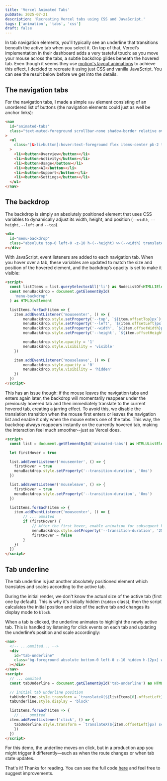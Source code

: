 ```yaml
---
title: 'Vercel Animated Tabs'
pubDate: 2025-07-21
description: 'Recreating Vercel tabs using CSS and JavaScript.'
tags: ['animation', 'tabs', 'css']
draft: false
---
```



In tab navigation elements, you'll typically see an underline that transitions beneath the active tab when you select it. On top of that, Vercel’s implementation in their dashboard adds a very tasteful touch: as you move your mouse across the tabs, a subtle backdrop glides beneath the hovered tab. Even though it seems they use [motion's layout animations](https://motion.dev/docs/react-layout-animations) to achieve this effect, I decided to recreate it using just CSS and vanilla JavaScript. You can see the result below before we get into the details.

<AnimatedTabs />

## The navigation tabs

For the navigation tabs, I made a simple `nav` element consisting of an unordered list of buttons (the navigation elements could just as well be anchor links):

```html
<nav
  id="animated-tabs"
  class="text-muted-foreground scrollbar-none shadow-border relative overflow-x-auto shadow-[inset_0_-1px]"
>
  <ul
    class="[&>li>button]:hover:text-foreground flex items-center pb-2 text-sm [&>li>button]:inline-block [&>li>button]:cursor-pointer [&>li>button]:px-3 [&>li>button]:py-1 [&>li>button]:text-current [&>li>button]:transition-colors"
  >
    <li><button>Overview</button></li>
    <li><button>Activity</button></li>
    <li><button>Usage</button></li>
    <li><button>AI</button></li>
    <li><button>Support</button></li>
    <li><button>Settings</button></li>
  </ul>
</nav>
```

## The backdrop

The backdrop is simply an absolutely positioned element that uses CSS variables to dynamically adjust its width, height, and position (`--width`, `--height`, `--left` and `--top`).

```html
<div
  id="menu-backdrop"
  class="absolute top-0 left-0 -z-10 h-(--height) w-(--width) translate-x-(--left) translate-y-(--top) rounded bg-gray-300 opacity-0 transition-all duration-250 ease-in-out"
></div>
```

With JavaScript, event listeners are added to each navigation tab. When you hover over a tab, these variables are updated to match the size and position of the hovered element, and the backdrop’s opacity is set to make it visible:

```html
<script>
  const listItems = list.querySelectorAll('li') as NodeListOf<HTMLLIElement>
  const menuBackdrop = document.getElementById(
  	'menu-backdrop'
  ) as HTMLDivElement

  listItems.forEach(item => {
  	item.addEventListener('mouseenter', () => {
  		menuBackdrop.style.setProperty('--top', `${item.offsetTop}px`)
  		menuBackdrop.style.setProperty('--left', `${item.offsetLeft}px`)
  		menuBackdrop.style.setProperty('--width', `${item.offsetWidth}px`)
  		menuBackdrop.style.setProperty('--height', `${item.offsetHeight}px`)

  		menuBackdrop.style.opacity = '1'
  		menuBackdrop.style.visibility = 'visible'
  	})

  	item.addEventListener('mouseleave', () => {
  		menuBackdrop.style.opacity = '0'
  		menuBackdrop.style.visibility = 'hidden'
  	})
  })
</script>
```

This has an issue though: if the mouse leaves the navigation tabs and enters again later, the backdrop will momentarily reappear under the previously hovered tab and then immediately translate to the current hovered tab, creating a jarring effect. To avoid this, we disable the translation transition when the mouse first enters or leaves the navigation list and enable it only when the mouse enters one of the tabs. This way, the backdrop always reappears instantly on the currently hovered tab, making the interaction feel much smoother--just as Vercel does.

```html
<script>
  const list = document.getElementById('animated-tabs') as HTMLUListElement

  let firstHover = true

  list.addEventListener('mouseenter', () => {
  	firstHover = true
  	menuBackdrop.style.setProperty('--transition-duration', '0ms')
  })

  list.addEventListener('mouseleave', () => {
  	firstHover = true
  	menuBackdrop.style.setProperty('--transition-duration', '0ms')
  })

  listItems.forEach(item => {
  	item.addEventListener('mouseenter', () => {
  		// ... ommited
  		if (firstHover) {
  			// After the first hover, enable animation for subsequent hovers
  			menuBackdrop.style.setProperty('--transition-duration', '250ms')
  			firstHover = false
  		}
  	})
  })
</script>
```

## Tab underline

The tab underline is just another absolutely positioned element which translates and scales according to the active tab.

During the initial render, we don't know the actual size of the active tab (first one by default). This is why it's initially hidden (`hidden` class); then the script calculates the initial position and size of the active tab and changes its display mode to `block`.

When a tab is clicked, the underline animates to highlight the newly active tab. This is handled by listening for click events on each tab and updating the underline’s position and scale accordingly:

```html
<nav>
  <!-- ...ommited... -->
  <div
    id="tab-underline"
    class="bg-foreground absolute bottom-0 left-0 z-10 hidden h-[2px] w-[100px] origin-[0_0_0] transition-transform"
  ></div>
</nav>
<script>
  // ... ommited
  const tabUnderline = document.getElementById('tab-underline') as HTMLDivElement

  // initial tab underline position
  tabUnderline.style.transform = `translateX(${listItems[0].offsetLeft}px) scaleX(${listItems[0].offsetWidth / 100})`
  tabUnderline.style.display = 'block'

  listItems.forEach(item => {
    // ... ommited
  item.addEventListener('click', () => {
    tabUnderline.style.transform = `translateX(${item.offsetLeft}px) scaleX(${item.offsetWidth / 100})`
    })
  })
</script>
```

For this demo, the underline moves on click, but in a production app you might trigger it differently—such as when the route changes or when tab state updates.

That's it! Thanks for reading. You can see the full code [here](https://github.com/vgarmes/vgarmes.github.io/blob/main/src/components/demos/animated-tabs.astro) and feel free to suggest improvements.
